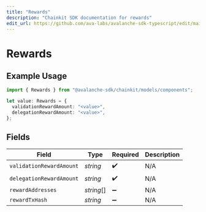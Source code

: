 ```yaml
---
title: "Rewards"
description: "Chainkit SDK documentation for rewards"
edit_url: https://github.com/ava-labs/avalanche-sdk-typescript/edit/main/chainkit/docs/models/components/rewards.md
---
```


# Rewards

## Example Usage

```typescript
import { Rewards } from "@avalanche-sdk/chainkit/models/components";

let value: Rewards = {
  validationRewardAmount: "<value>",
  delegationRewardAmount: "<value>",
};
```

## Fields

| Field                    | Type                     | Required                 | Description              |
| ------------------------ | ------------------------ | ------------------------ | ------------------------ |
| `validationRewardAmount` | *string*                 | :heavy_check_mark:       | N/A                      |
| `delegationRewardAmount` | *string*                 | :heavy_check_mark:       | N/A                      |
| `rewardAddresses`        | *string*[]               | :heavy_minus_sign:       | N/A                      |
| `rewardTxHash`           | *string*                 | :heavy_minus_sign:       | N/A                      |